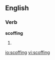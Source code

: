 ==English==

===Verb===
'''scoffing'''

# {{present participle of|[[scoff]]}}

[[io:scoffing]]
[[vi:scoffing]]